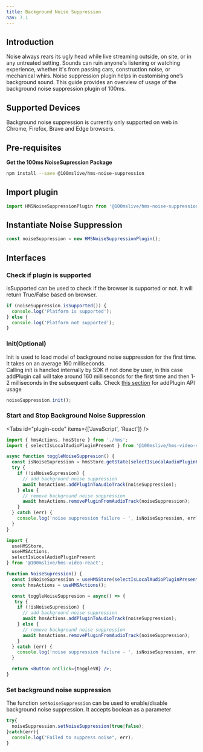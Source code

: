 ```yaml
---
title: Background Noise Suppression
nav: 7.1
---
```


## Introduction
Noise always rears its ugly head while live streaming outside, on site, or in any untreated setting. Sounds can ruin anyone's listening or watching experience, whether it's from passing cars, construction noise, or mechanical whirs.
Noise suppression plugin helps in customising one’s background sound.
This guide provides an overview of usage of the background noise suppression plugin of 100ms.


## Supported Devices

Background noise suppression is currently only supported on web in Chrome, Firefox, Brave and Edge browsers.<br/>


## Pre-requisites

**Get the 100ms NoiseSupression Package**

```bash
npm install --save @100mslive/hms-noise-suppression
```

## Import plugin

```jsx
import HMSNoiseSuppressionPlugin from '@100mslive/hms-noise-suppression';
```

## Instantiate Noise Suppression 

```jsx
const noiseSuppression = new HMSNoiseSuppressionPlugin();
```

## Interfaces

### Check if plugin is supported

isSupported can be used to check if the browser is supported or not.
It will return True/False based on browser.

```jsx
if (noiseSuppression.isSupported()) {
  console.log('Platform is supported');
} else {
  console.log('Platform not supported');
}
```

### Init(Optional)

Init is used to load model of background noise suppression for the first time.
It takes on an average 160 milliseconds.<br/>
Calling init is handled internally by SDK if not done by user, in this case addPlugin call will
take around 160  milliseconds for the first time and then 1-2 milliseconds in the subsequent calls.
Check [this section](#start-and-stop-noise-suppression) for addPlugin API usage

```jsx
noiseSuppression.init();
```


### Start and Stop Background Noise Suppression

<Tabs id="plugin-code" items={['JavaScript', 'React']} />

<Tab id='plugin-code-0'>

```js
import { hmsActions, hmsStore } from './hms';
import { selectIsLocalAudioPluginPresent } from '@100mslive/hms-video-store';

async function toggleNoiseSuppresion() {
  const isNoiseSupression = hmsStore.getState(selectIsLocalAudioPluginPresent(noiseSuppression.getName()));
  try {
    if (!isNoiseSupression) {
      // add background noise suppression
      await hmsActions.addPluginToAudioTrack(noiseSuppression);
    } else {
      // remove background noise suppression
      await hmsActions.removePluginFromAudioTrack(noiseSuppression);
    }
  } catch (err) {
    console.log('noise suppression failure - ', isNoiseSupression, err);
  }
}
```

</Tab>

<Tab id='plugin-code-1'>

```jsx
import {
  useHMSStore,
  useHMSActions,
  selectIsLocalAudioPluginPresent
} from '@100mslive/hms-video-react';

function NoiseSupression() {
  const isNoiseSupression = useHMSStore(selectIsLocalAudioPluginPresent(noiseSuppression.getName());
  const hmsActions = useHMSActions();

  const toggleNoiseSuppresion = async() => {
   try {
    if (!isNoiseSupression) {
      // add background noise suppression
      await hmsActions.addPluginToAudioTrack(noiseSuppression);
    } else {
      // remove background noise suppression
      await hmsActions.removePluginFromAudioTrack(noiseSuppression);
    }
  } catch (err) {
    console.log('noise suppression failure - ', isNoiseSupression, err);
  }

  return <Button onClick={toggleVB} />;
}
```

</Tab>

### Set background noise suppression

The function `setNoiseSuppression` can be used to enable/disable background noise suppression.
It accepts boolean as a parameter

```jsx
try{
  noiseSuppression.setNoiseSuppression(true|false);
}catch(err){
  console.log("Failed to suppress noise", err);
}
```

